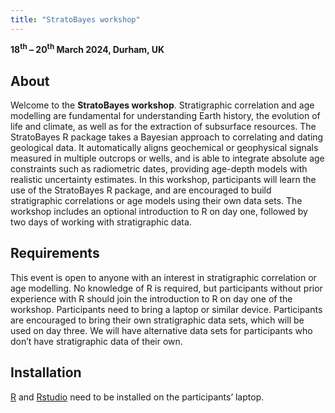 ```yaml
---
title: "StratoBayes workshop"
---
```


**18^th^ -- 20^th^ March 2024, Durham, UK**

## About

Welcome to the **StratoBayes workshop**. Stratigraphic correlation and age modelling are fundamental for understanding Earth history, the evolution of life and climate, as well as for the extraction of subsurface resources. The StratoBayes R package takes a Bayesian approach to correlating and dating geological data. It automatically aligns geochemical or geophysical signals measured in multiple outcrops or wells, and is able to integrate absolute age constraints such as radiometric dates, providing age-depth models with realistic uncertainty estimates. In this workshop, participants will learn the use of the StratoBayes R package, and are encouraged to build stratigraphic correlations or age models using their own data sets. The workshop includes an optional introduction to R on day one, followed by two days of working with stratigraphic data.

## Requirements

This event is open to anyone with an interest in stratigraphic correlation or age modelling. No knowledge of R is required, but participants without prior experience with R should join the introduction to R on day one of the workshop. Participants need to bring a laptop or similar device. Participants are encouraged to bring their own stratigraphic data sets, which will be used on day three. We will have alternative data sets for participants who don't have stratigraphic data of their own.

## Installation

[R](https://www.r-project.org/) and [Rstudio](https://posit.co/downloads/) need to be installed on the participants' laptop.
